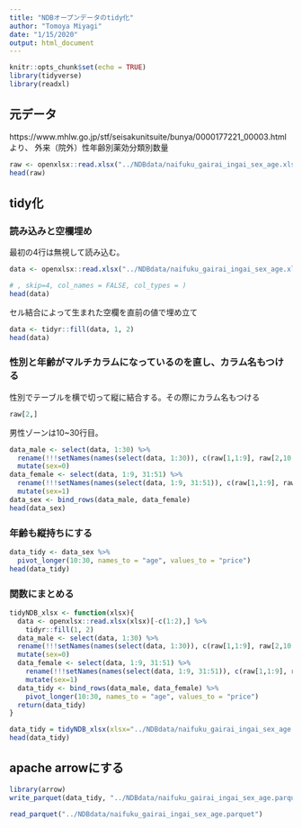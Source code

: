 ```yaml
---
title: "NDBオープンデータのtidy化"
author: "Tomoya Miyagi"
date: "1/15/2020"
output: html_document
---
```


```r
knitr::opts_chunk$set(echo = TRUE)
library(tidyverse)
library(readxl)
```

## 元データ

https://www.mhlw.go.jp/stf/seisakunitsuite/bunya/0000177221_00003.htmlより、 外来（院外）性年齢別薬効分類別数量

```r
raw <- openxlsx::read.xlsx("../NDBdata/naifuku_gairai_ingai_sex_age.xlsx")
head(raw)
```

## tidy化

### 読み込みと空欄埋め

最初の4行は無視して読み込む。

```r
data <- openxlsx::read.xlsx("../NDBdata/naifuku_gairai_ingai_sex_age.xlsx")[-c(1:2),]

# , skip=4, col_names = FALSE, col_types = )
head(data)
```

セル結合によって生まれた空欄を直前の値で埋め立て

```r
data <- tidyr::fill(data, 1, 2)
head(data)
```


### 性別と年齢がマルチカラムになっているのを直し、カラム名もつける

性別でテーブルを横で切って縦に結合する。その際にカラム名もつける

```r
raw[2,]
```

男性ゾーンは10~30行目。

```r
data_male <- select(data, 1:30) %>%
  rename(!!!setNames(names(select(data, 1:30)), c(raw[1,1:9], raw[2,10:30]))) %>%
  mutate(sex=0)
data_female <- select(data, 1:9, 31:51) %>%
  rename(!!!setNames(names(select(data, 1:9, 31:51)), c(raw[1,1:9], raw[2,10:30]))) %>% 
  mutate(sex=1)
data_sex <- bind_rows(data_male, data_female)
head(data_sex)
```

### 年齢も縦持ちにする

```r
data_tidy <- data_sex %>% 
  pivot_longer(10:30, names_to = "age", values_to = "price")
head(data_tidy)
```

### 関数にまとめる

```r
tidyNDB_xlsx <- function(xlsx){
  data <- openxlsx::read.xlsx(xlsx)[-c(1:2),] %>% 
    tidyr::fill(1, 2)
  data_male <- select(data, 1:30) %>%
  rename(!!!setNames(names(select(data, 1:30)), c(raw[1,1:9], raw[2,10:30]))) %>%
  mutate(sex=0)
  data_female <- select(data, 1:9, 31:51) %>%
    rename(!!!setNames(names(select(data, 1:9, 31:51)), c(raw[1,1:9], raw[2,10:30]))) %>% 
    mutate(sex=1)
  data_tidy <- bind_rows(data_male, data_female) %>% 
    pivot_longer(10:30, names_to = "age", values_to = "price")
  return(data_tidy)
}
```

```r
data_tidy = tidyNDB_xlsx(xlsx="../NDBdata/naifuku_gairai_ingai_sex_age.xlsx")
head(data_tidy)
```

## apache arrowにする

```r
library(arrow)
write_parquet(data_tidy, "../NDBdata/naifuku_gairai_ingai_sex_age.parquet")
```

```r
read_parquet("../NDBdata/naifuku_gairai_ingai_sex_age.parquet")
```


